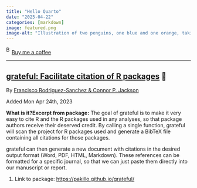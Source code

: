 ```yaml
---
title: "Hello Quarto"
date: "2025-04-22"
categories: [markdown]
image: featured.png
image-alt: "Illustration of two penguins, one blue and one orange, taking a selfie with a selfie stick. The moon in the background looks like the Quarto logo."
---
```



<link href="https://fonts.googleapis.com/css?family=Cookie" rel="stylesheet"><a class="bmc-button" target="_blank" href="https://www.buymeacoffee.com/JoscelinRocha">![Buy me a coffee](https://cdn.buymeacoffee.com/buttons/bmc-new-btn-logo.svg){alt="Buy me a coffee" width="15" height="21"}Buy me a coffee</a>

------------------------------------------------------------------------


## [grateful: Facilitate citation of R packages](https://pakillo.github.io/grateful/) 💯

By [Francisco Rodriguez-Sanchez & Connor P.
Jackson](https://pakillo.github.io/grateful/)

Added Mon Apr 24th, 2023

**What is it?****Excerpt from package:** The goal of grateful is to make it
very easy to cite R and the R packages used in any analyses,
so that package authors receive their deserved credit. By
calling a single function, grateful will scan the project
for R packages used and generate a BibTeX file containing
all citations for those packages.

grateful can then generate a new document with citations in
the desired output format (Word, PDF, HTML, Markdown). These
references can be formatted for a specific journal, so that
we can just paste them directly into our manuscript or
report.

1.  Link to package: <https://pakillo.github.io/grateful/>
